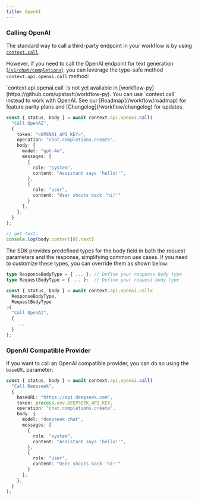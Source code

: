 ```yaml
---
title: OpenAI
---
```


### Calling OpenAI

The standard way to call a third-party endpoint in your workflow is by using [`context.call`](/workflow/basics/context#context-call).

However, if you need to call the OpenAI endpoint for text generation ([`/v1/chat/completions`](https://platform.openai.com/docs/api-reference/chat)), you can leverage the type-safe method `context.api.openai.call` method:

<Note>
  `context.api.openai.call` is not yet available in
  [workflow-py](https://github.com/upstash/workflow-py). You can use `context.call` instead to work with OpenAI. See our
  [Roadmap](/workflow/roadmap) for feature parity plans and
  [Changelog](/workflow/changelog) for updates.
</Note>

```typescript OpenAI
const { status, body } = await context.api.openai.call(
  "Call OpenAI",
  {
    token: "<OPENAI_API_KEY>",
    operation: "chat.completions.create",
    body: {
      model: "gpt-4o",
      messages: [
        {
          role: "system",
          content: "Assistant says 'hello!'",
        },
        {
          role: "user",
          content: "User shouts back 'hi!'"
        }
      ],
    },
  }
);

// get text:
console.log(body.content[0].text)
```

The SDK provides predefined types for the body field in both the request parameters and the response, simplifying common use cases. If you need to customize these types, you can override them as shown below:

```ts
type ResponseBodyType = { ... }; // Define your response body type
type RequestBodyType = { ... };  // Define your request body type

const { status, body } = await context.api.openai.call<
  ResponseBodyType,
  RequestBodyType
>(
  "Call OpenAI",
  {
    ...
  }
);
```

### OpenAI Compatible Provider

If you want to call an OpenAI compatible provider, you can do so using the `baseURL` parameter:

```ts
const { status, body } = await context.api.openai.call(
  "Call Deepseek",
  {
    baseURL: "https://api.deepseek.com",
    token: process.env.DEEPSEEK_API_KEY,
    operation: "chat.completions.create",
    body: {
      model: "deepseek-chat",
      messages: [
        {
          role: "system",
          content: "Assistant says 'hello!'",
        },
        {
          role: "user",
          content: "User shouts back 'hi!'"
        }
      ],
    },
  }
);
```